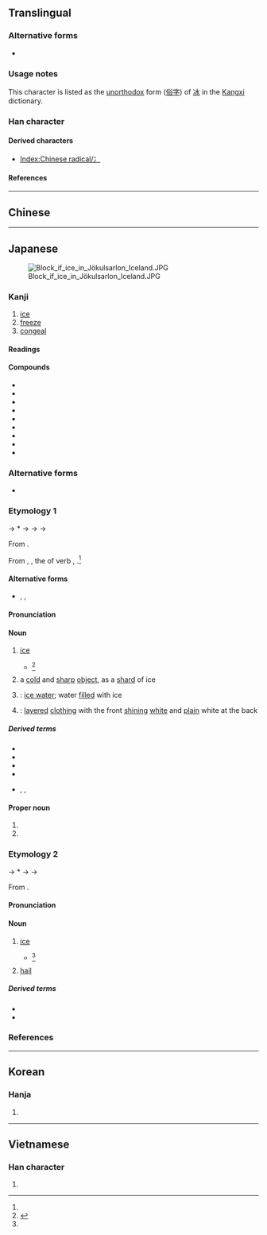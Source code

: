 {{also|冰|永}}
{{character info/new}}
==Translingual==
{{stroke order|strokes=5}}

===Alternative forms===
* {{l|mul|冫}} {{qualifier|when used as a left Chinese radical}}

===Usage notes===
This character is listed as the [[unorthodox]] form ([[俗字]]) of [[冰]] in the [[Kangxi]] dictionary.

===Han character===
{{Han char|rn=85|rad=水|as=01|sn=5|four=32230|canj=IE|ids=⿻水丶}}

====Derived characters====
* [[Index:Chinese radical/冫]]

====References====
{{Han ref|kx=0603.030|dkj=17087|dj=0996.030|hdz=31546.040|uh=6C37}}

----

==Chinese==
{{zh-see|冰|v}}

----

==Japanese==
[[Image:Block if ice in Jökulsarlon Iceland.JPG|thumb|right]]

===Kanji===
{{ja-kanji|grade=3|rs=水01}}

# [[ice]]
# [[freeze]]
# [[congeal]]

====Readings====
{{rfv-pronunciation|ja}}
{{ja-readings
|goon=ひょう<ひよう
|kanon=ひょう<ひよう
|toon=ひん
|soon=びん
|kun=こお-り<こほ-り, こおり-<こほり-, こお-る<こほ-る, ひ-
|nanori=きよ, すい
}}

====Compounds====
{{der-top}}
* {{ja-r|薄%氷|はく%ひょう|[[thin]] ice}}
* {{ja-r|氷%海|ひょう%かい|icy waters}}
* {{ja-r|氷%河|ひょう%が|[[glacier]]}}
* {{ja-r|氷%山|ひょう%ざん|[[iceberg]]}}
* {{ja-r|氷%雪|ひょう%せつ|ice and [[snow]]}}
* {{ja-r|氷%柱|ひょう%ちゅう|[[icicle]]}}
* {{ja-r|氷%点|ひょう%てん|[[freezing point]]}}
* {{ja-r|流%氷|りゅう%ひょう|[[drift ice]]}}
* {{ja-r|氷柱|つらら|[[icicle]]}}
{{der-bottom}}
<!-- You can [http://web.mit.edu/jpnet/ji/data/sound/koori.au hear] it pronunced. ''(need *.au file player)''-->

===Alternative forms===
{{ja-kanjitab|こおり|yomi=k}}
* {{ja-l|冰}}

===Etymology 1===
{{IPAfont|⟨ko<sub>2</sub>pori⟩}} → *{{IPAchar|/kəpori/}} → {{IPAchar|/kofori/}} → {{IPAchar|/kowori/}} → {{IPAchar|/koːri/}}

From {{inh|ja|ojp|sort=こおり|-}}.

From {{ja-l|凍り}}, {{m|ja|氷り|tr=kōri||[[freezing]]}}, the {{m|ja|連用形|tr=ren'yōkei||stem or continuative form}} of verb {{ja-l|凍る}}, {{m|ja|氷る|tr=kōru||to [[freeze]]}}.<ref name="DJR"/>

====Alternative forms====
* {{ja-l|氷り}}, {{ja-l|凍り}}, {{ja-l|凍}}

====Pronunciation====
{{ja-pron|y=k|こおり|acc=0|acc_ref=DJR}}

====Noun====
{{ja-noun|こおり|hhira=こほり}}

# [[ice]] {{gl|[[freeze|frozen]] [[water]]}}
#* {{RQ:Wamyō Ruijushō|1|46}}<ref name="WMS">{{R:Wamyō Ruijushō}}</ref>
#*: {{lang|ja|'''氷''' [...] 和名比、一云'''古保利'''}}
#: {{synonyms|ja|アイス|tr=aisu}}
# a [[cold]] and [[sharp]] [[object]], as a [[shard]] of ice
# {{short for|lang=ja|氷水|tr=kōrimizu|nodot=1}}: [[ice water]]; water [[fill]]ed with ice
# {{short for|lang=ja|氷襲|tr=kōrigasane|nodot=1}}: [[layer]]ed [[clothing]] with the front [[shining]] [[white]] and [[plain]] white at the back

=====Derived terms=====
{{der-top}}
* {{ja-r|氷%襲|こおり%がさね}}
* {{ja-r|氷%水|こおり%みず}}
* {{ja-r|氷%屋|こおり%や|ice shop}}
* {{ja-r|薄%氷|うす%ごおり|thin ice}}
* {{ja-r|かき氷|かきごおり|rom=-}}, {{ja-r|欠%氷|かき%ごおり|rom=-}}, {{ja-r|欠き氷|かきごおり}}
{{der-bottom}}

====Proper noun====
{{ja-pos|proper|こおり|hhira=こほり}}

# {{given name|female|lang=ja|A=a|nodot=1|sort=こおり}}
# {{surname|lang=ja|A=a|nodot=1|sort=こおり}}

===Etymology 2===
{{ja-kanjitab|ひ|yomi=k}}
{{IPAfont|⟨pi<sub>1</sub>⟩}} → *{{IPAchar|/pʲi/}} → {{IPAchar|/fi/}} → {{IPAchar|/hi/}}

From {{inh|ja|ojp|-}}.

====Pronunciation====
{{ja-pron|ひ|y=k}}

====Noun====
{{ja-noun|ひ}}

# [[ice]] {{gl|[[freeze|frozen]] [[water]]}}
#* {{RQ:Wamyō Ruijushō|1|46}}<ref name="WMS"/>
#*: {{lang|ja|'''氷''' [...] 和名'''比'''、一云古保利}}
#: {{synonyms|ja|アイス|tr=aisu}}
# [[hail]] {{gl|[[precipitate]]d ice}}
#: {{synonyms|ja|雹|tr=hyō}}

=====Derived terms=====
* {{ja-r|氷%雨|ひ%さめ|frozen rain}}
* {{ja-r|氷%室|ひ%むろ|ice house}}

===References===
<references/>

{{ja-kref
|ku=4125
|shift=9558
|jis=4939
|euc=C9B9
|skip=1-2-3
|freq=1450
|nelson=131
|newnelson=3032
|halpern=39
|kld=24
|heisig=131
|tuttle=3a1.2
}}

{{cln|ja|words with multiple readings}}
{{cln|ja|basic words|sort=こおり}}

----

==Korean==

===Hanja===
{{ko-hanja|빙}}

# {{defn|lang=ko|sort=水01}}

----

==Vietnamese==

===Han character===
{{vi-readings|reading=[[băng]]|rs=水01}}

# {{defn|lang=vi}}